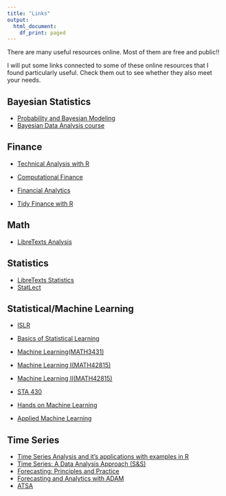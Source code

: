 ```yaml
---
title: "Links"
output: 
  html_document:
    df_print: paged
---
```


There are many useful resources online. Most of them are free and public!!

I will put some links connected to some of these online resources that I found particularly useful. Check them out to see whether they also meet your needs.


## Bayesian Statistics

* [Probability and Bayesian Modeling](https://monika76five.github.io/ProbBayes/)
* [Bayesian Data Analysis course](https://avehtari.github.io/BDA_course_Aalto/gsu2023.html)

## Finance

* [Technical Analysis with R](https://bookdown.org/kochiuyu/technical-analysis-with-r-second-edition2/)

* [Computational Finance](https://bookdown.org/compfinezbook/introcompfinr/)

* [Financial Analytics](https://bookdown.org/wfoote01/faur/)

* [Tidy Finance with R](https://www.tidy-finance.org)

## Math 

* [LibreTexts Analysis](https://math.libretexts.org/Bookshelves/Analysis)

## Statistics 

* [LibreTexts Statistics](https://stats.libretexts.org)
* [StatLect](https://www.statlect.com/glossary/)

## Statistical/Machine Learning

* [ISLR](https://www.statlearning.com)
* [Basics of Statistical Learning](https://statisticallearning.org)

* [Machine Learning(MATH3431)](https://bookdown.org/hailiangdu80/Machine_Learning_and_Neural_Networks/)
* [Machine Learning I(MATH42815)](https://bookdown.org/ssjackson300/Machine-Learning-Lecture-Notes/)
* [Machine Learning II(MATH42815)](https://bookdown.org/hailiangdu/Lecture_notes/)
* [STA 430](http://campus.murraystate.edu/academic/faculty/cmecklin/STA430/_book/)
* [Hands on Machine Learning](https://bradleyboehmke.github.io/HOML/)
* [Applied Machine Learning](https://dionysus.psych.wisc.edu/iaml/)

## Time Series 

* [Time Series Analysis and it's applications with examples in R](https://www.stat.pitt.edu/stoffer/tsa4/)
* [Time Series: A Data Analysis Approach (S&S)](https://www.stat.pitt.edu/stoffer/tsda/)
* [Forecasting: Principles and Practice](https://otexts.com/fpp3/)
* [Forecasting and Analytics with ADAM](https://openforecast.org/adam/)
* [ATSA](https://atsa-es.github.io/atsa/index.html)



